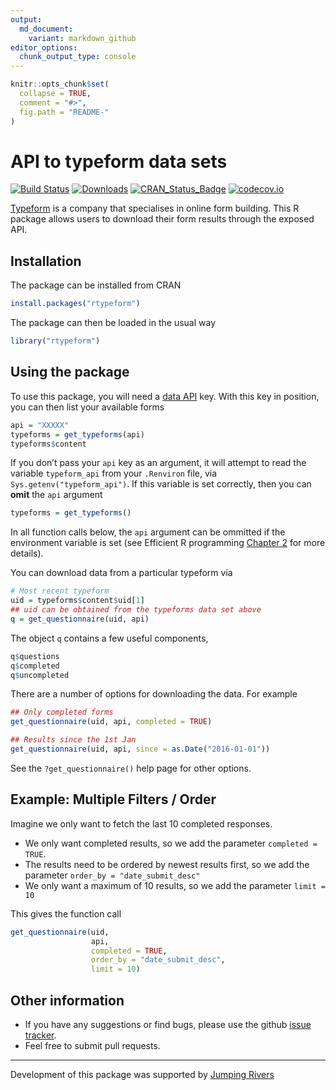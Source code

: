 ```yaml
---
output:
  md_document:
    variant: markdown_github
editor_options: 
  chunk_output_type: console
---
```


<!-- README.md is generated from README.Rmd. Please edit that file -->

```r
knitr::opts_chunk$set(
  collapse = TRUE,
  comment = "#>",
  fig.path = "README-"
)
```

# API to typeform data sets
[![Build Status](https://travis-ci.org/csgillespie/rtypeform.svg?branch=master)](https://travis-ci.org/csgillespie/rtypeform)
[![Downloads](http://cranlogs.r-pkg.org/badges/rtypeform?color=brightgreen)](https://cran.r-project.org/package=rtypeform)
[![CRAN_Status_Badge](http://www.r-pkg.org/badges/version/rtypeform)](https://cran.r-project.org/package=rtypeform)
[![codecov.io](https://codecov.io/github/csgillespie/rtypeform/coverage.svg?branch=master)](https://codecov.io/github/csgillespie/rtypeform?branch=master)

[Typeform](http://referral.typeform.com/mzcsnTI) is a company that specialises in online form building. 
This R package allows users to download their form results through the exposed API.


## Installation

The package can be installed from CRAN

```r
install.packages("rtypeform")
```

The package can then be loaded in the usual way

```r
library("rtypeform")
```

## Using the package

To use this package, you will need a [data API](https://www.typeform.com/help/data-api/)
key. With this key in position, you can then list your available forms

```r
api = "XXXXX"
typeforms = get_typeforms(api)
typeforms$content
```

If you don't pass your `api` key as an argument, it will attempt to read the variable
`typeform_api` from your `.Renviron` file, via `Sys.getenv("typeform_api")`. If 
this variable is set correctly, then you can __omit__ the `api` argument

```r
typeforms = get_typeforms()
```

In all function calls below, the `api` argument can be ommitted if the environment variable is
set (see Efficient R programming [Chapter 2](https://csgillespie.github.io/efficientR/set-up.html#renviron) for
more details).

You can download data from a particular typeform via
```r
# Most recent typeform
uid = typeforms$content$uid[1]
## uid can be obtained from the typeforms data set above
q = get_questionnaire(uid, api)
```

The object `q` contains a few useful components, 

```r
q$questions
q$completed
q$uncompleted
```

There are a number of options for downloading the data. For example

```r
## Only completed forms
get_questionnaire(uid, api, completed = TRUE)

## Results since the 1st Jan
get_questionnaire(uid, api, since = as.Date("2016-01-01"))
```

See the `?get_questionnaire()` help page for other options.

## Example: Multiple Filters / Order

Imagine we only want to fetch the last 10 completed responses.

  * We only want completed results, so we add the parameter `completed = TRUE`.
  * The results need to be ordered by newest results first, so we add the parameter `order_by = "date_submit_desc"`
  * We only want a maximum of 10 results, so we add the parameter `limit = 10`
  
This gives the function call

```r
get_questionnaire(uid, 
                  api, 
                  completed = TRUE, 
                  order_by = "date_submit_desc", 
                  limit = 10)
```

## Other information

 * If you have any suggestions or find bugs, please use the github [issue tracker](https://github.com/csgillespie/rtypeform/issues).
 * Feel free to submit pull requests.

---

Development of this package was supported by [Jumping Rivers](https://www.jumpingrivers.com)

